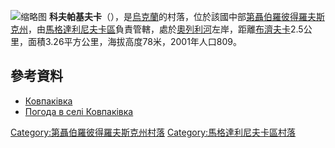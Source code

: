 {{coord|49|8|13|N|35|1|12|E|scale:30000_region:UA|display=title}}
[[File:Екскурсія_в_музеї_с._Ковпаківка.jpg|缩略图]]
'''科夫帕基夫卡'''（{{lang-uk|Ковпаківка}}），是[[烏克蘭|烏克蘭]]的村落，位於該國中部[[第聶伯羅彼得羅夫斯克州|第聶伯羅彼得羅夫斯克州]]，由[[馬格達利尼夫卡區|馬格達利尼夫卡區]]負責管轄，處於[[奧列利河|奧列利河]]左岸，距離[[布濟夫卡_(馬格達利尼夫卡區)|布濟夫卡]]2.5公里，面積3.26平方公里，海拔高度78米，2001年人口809。

==參考資料==
* [http://gska2.rada.gov.ua/pls/z7502/A005?rdat1=06.12.2007&rf7571=5605 Ковпаківка]{{dead link|date=2018年4月 |bot=InternetArchiveBot |fix-attempted=yes }}
* [http://weather.in.ua/ua/dnepropetrovskaja/10898 Погода в селі Ковпаківка] {{Wayback|url=http://weather.in.ua/ua/dnepropetrovskaja/10898 |date=20160607123024 }}

{{DEFAULTSORT:Ковпаківка}}
[[Category:第聶伯羅彼得羅夫斯克州村落|Category:第聶伯羅彼得羅夫斯克州村落]]
[[Category:馬格達利尼夫卡區村落|Category:馬格達利尼夫卡區村落]]


{{Dnipropetrovsk-geo-stub}}